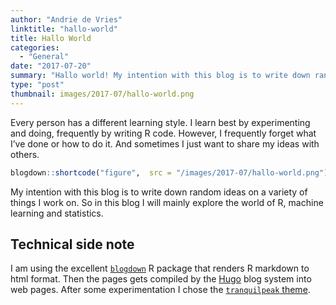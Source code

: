 ```yaml
---
author: "Andrie de Vries"
linktitle: "hallo-world"
title: Hallo World
categories: 
  - "General"
date: "2017-07-20"
summary: "Hallo world! My intention with this blog is to write down random ideas on a variety of things I work on. So in this blog I explore the world of R, machine learning and statistics."
type: "post"
thumbnail: images/2017-07/hallo-world.png
---
```

  
Every person has a different learning style.  I learn best by experimenting and doing, frequently by writing R code.  However, I frequently forget what I've done or how to do it.  And sometimes I just want to share my ideas with others.

```r
blogdown::shortcode("figure",  src = "/images/2017-07/hallo-world.png")
```

My intention with this blog is to write down random ideas on a variety of things I work on. So in this blog I will mainly explore the world of R, machine learning and statistics.

## Technical side note

I am using the excellent [`blogdown`](https://bookdown.org/yihui/blogdown/) R package that renders R markdown to html format. Then the pages gets compiled by the [Hugo](https://gohugo.io/) blog system into web pages.  After some experimentation I chose the [`tranquilpeak` theme](https://github.com/kakawait/hugo-tranquilpeak-theme).

